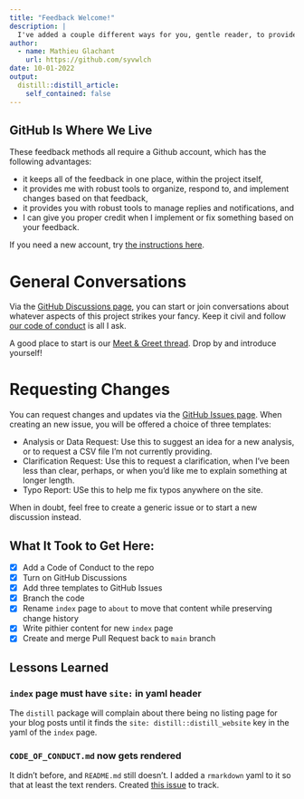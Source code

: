 ```yaml
---
title: "Feedback Welcome!"
description: |
  I've added a couple different ways for you, gentle reader, to provide feedback on our voyage together.
author:
  - name: Mathieu Glachant 
    url: https://github.com/syvwlch
date: 10-01-2022
output:
  distill::distill_article:
    self_contained: false
---
```


## GitHub Is Where We Live

These feedback methods all require a Github account, which has the following advantages:

 - it keeps all of the feedback in one place, within the project itself,
 - it provides me with robust tools to organize, respond to, and implement changes based on that feedback,
 - it provides you with robust tools to manage replies and notifications, and
 - I can give you proper credit when I implement or fix something based on your feedback.
 
If you need a new account, try [the instructions here](https://docs.github.com/en/get-started/signing-up-for-github/signing-up-for-a-new-github-account).

# General Conversations

Via the [GitHub Discussions page](https://github.com/syvwlch/Data-Ignota/discussions), you can start or join conversations about whatever aspects of this project strikes your fancy. Keep it civil and follow [our code of conduct](https://github.com/syvwlch/Data-Ignota/blob/main/CODE_OF_CONDUCT.md) is all I ask.

A good place to start is our [Meet & Greet thread](https://github.com/syvwlch/Data-Ignota/discussions/1). Drop by and introduce yourself!

# Requesting Changes

You can request changes and updates via the [GitHub Issues page](https://github.com/syvwlch/Data-Ignota/issues). When creating an new issue, you will be offered a choice of three templates:

- Analysis or Data Request: Use this to suggest an idea for a new analysis, or to request a CSV file I'm not currently providing.
- Clarification Request: Use this to request a clarification, when I've been less than clear, perhaps, or when you'd like me to explain something at longer length.
- Typo Report: USe this to help me fix typos anywhere on the site.

When in doubt, feel free to create a generic issue or to start a new discussion instead.

## What It Took to Get Here:
- [x] Add a Code of Conduct to the repo
- [x] Turn on GitHub Discussions
- [x] Add three templates to GitHub Issues
- [x] Branch the code
- [x] Rename `index` page to `about` to move that content while preserving change history
- [x] Write pithier content for new `index` page
- [x] Create and merge Pull Request back to `main` branch

## Lessons Learned

### `index` page must have `site:` in yaml header

The `distill` package will complain about there being no listing page for your blog posts until it finds the `site: distill::distill_website` key in the yaml of the `index` page.

### `CODE_OF_CONDUCT.md` now gets rendered

It didn't before, and `README.md` still doesn't. I added a `rmarkdown` yaml to it so that at least the text renders. Created [this issue](https://github.com/syvwlch/Data-Ignota/issues/7) to track.

